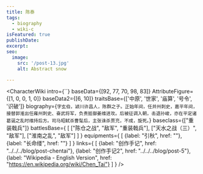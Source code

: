 ```yaml
---
title: 陈泰
tags:
  - biography
  - wiki-c
isFeatured: true
publishDate:
excerpt:
seo:
  image:
    src: '/post-13.jpg'
    alt: Abstract snow

---
```



<CharacterWiki
  intro={``}
  baseData={[92, 77, 70, 98, 83]}
  AttributeFigure={[1, 0, 0, 1, 0]}
  baseData2={[6, 10]}
  traitsBase={['中原', '世家', '庙算', '号令', '识破']}
  biography={`字玄伯，颍川许昌人，陈群之子。正始年间，任并州刺史，嘉平年间，接替郭淮出任雍州刺史、奋武将军，负责抵御姜维进攻。后被征调入朝，击退孙峻，亦在平定诸葛诞之乱时维持后方。司马昭弑杀曹髦后，主张诛杀贾充，不成，旋死。`}
  baseclass={["重装戟兵"]}
  battlesBase={
    [
      ["陈仓之战", "敌军", "重装戟兵"],
      ["天水之战（三）", "敌军"],
      ["淮南之乱", "敌军"]
    ]
  }
  equipments={
    [
      {label: "引秋", href: ""},
      {label: "长命缕", href: ""}
    ]
  }
  links={
    [
      {label: "创作手记", href: "../../../blog/post-chentai"},
      {label: "创作手记2", href: "../../../blog/post-5"},
      {label: "Wikipedia - English Version", href: "https://en.wikipedia.org/wiki/Chen_Tai"}
    ]
  }
/>
